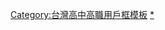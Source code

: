 {{Userbox
  |id=師大附中
  |id-c=#dc143c
  |id-fc=#ffffff
  |info=這個用戶是'''[[國立臺灣師範大學附屬高級中學|國立師大附中]]'''的學生、校友或教職人員。<br>''附中附中，我們的搖籃！''
  |info-c=white
  |info-s=9
  |border-c=#6699ff
  |border-s=3
}}<includeonly>[[Category:國立臺灣師範大學附屬高級中學維基人|{{PAGENAME}}]]</includeonly>
<noinclude>
[[Category:台灣高中高職用戶框模板]]
[[Category:國立臺灣師範大學附屬高級中學維基人|*]]
</noinclude>